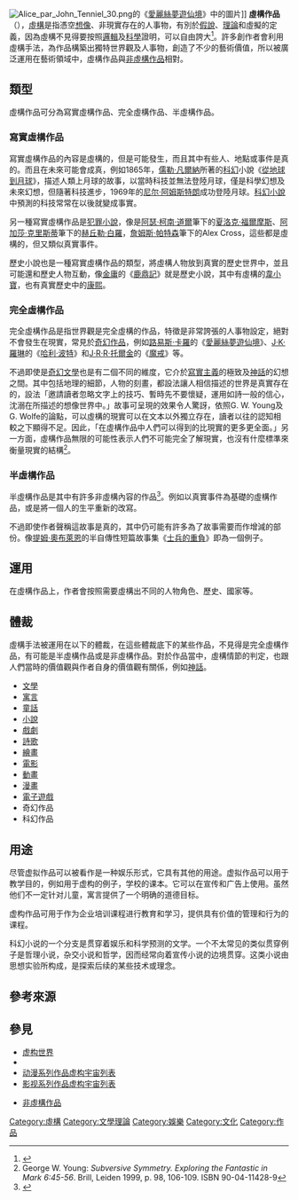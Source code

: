 {{not|虛構|虛擬|虛擬世界}}
[[File:Alice_par_John_Tenniel_30.png|thumb]]的《[[愛麗絲夢遊仙境|愛麗絲夢遊仙境]]》中的圖片]]
'''虛構作品'''（{{lang-en|Fiction、Fictional}}），[[虛構|虛構]]是指憑空[[想像|想像]]、非現實存在的人事物，有別於[[假說|假說]]、[[理論|理論]]和虛擬的定義，因為虛構不見得要按照[[邏輯|邏輯]]及[[科學|科學]]證明，可以自由誇大<ref>{{cite web|url=http://www.chazidian.com/r_ci_1e0c3e1d1f049282edc0216074b32e0b/|title=虚构的意思|publisher=查字典|access-date=2015-01-30|archive-date=2020-07-13|archive-url=https://web.archive.org/web/20200713104419/https://www.chazidian.com/r_ci_1e0c3e1d1f049282edc0216074b32e0b/|dead-url=no}}</ref>。許多創作者會利用虛構手法，為作品構築出獨特世界觀及人事物，創造了不少的藝術價值，所以被廣泛運用在藝術領域中，虛構作品與[[非虛構作品|非虛構作品]]相對。

== 類型 ==
虛構作品可分為寫實虛構作品、完全虛構作品、半虛構作品。
=== 寫實虛構作品 ===
{{seealso|现实主义文学}}
寫實虛構作品的內容是虛構的，但是可能發生，而且其中有些人、地點或事件是真的。而且在未來可能會成真，例如1865年，[[儒勒·凡爾納|儒勒·凡爾納]]所著的[[科幻|科幻]]小說《[[從地球到月球_(凡爾納)|從地球到月球]]》，描述人類上月球的故事，以當時科技並無法登陸月球，僅是科學幻想及未來幻想，但隨著科技進步，1969年的[[尼尔·阿姆斯特朗|尼尔·阿姆斯特朗]]成功登陸月球。[[科幻小說|科幻小說]]中預測的科技常常在以後就變成事實。

另一種寫實虛構作品是[[犯罪小說|犯罪小說]]，像是[[阿瑟·柯南·道爾|阿瑟·柯南·道爾]]筆下的[[夏洛克·福爾摩斯|夏洛克·福爾摩斯]]、[[阿加莎·克里斯蒂|阿加莎·克里斯蒂]]筆下的[[赫丘勒·白羅|赫丘勒·白羅]]，[[詹姆斯·帕特森|詹姆斯·帕特森]]筆下的Alex Cross，這些都是虛構的，但又類似真實事件。

歷史小說也是一種寫實虛構作品的類型，將虛構人物放到真實的歷史世界中，並且可能還和歷史人物互動，像[[金庸|金庸]]的《[[鹿鼎記|鹿鼎記]]》就是歷史小說，其中有虛構的[[韋小寶|韋小寶]]，也有真實歷史中的[[康熙|康熙]]。

=== 完全虛構作品 ===
完全虛構作品是指世界觀是完全虛構的作品，特徵是非常誇張的人事物設定，絕對不會發生在現實，常見於[[奇幻作品|奇幻作品]]，例如[[路易斯·卡羅|路易斯·卡羅]]的《[[愛麗絲夢遊仙境|愛麗絲夢遊仙境]]》、[[J·K·羅琳|J·K·羅琳]]的《[[哈利·波特|哈利·波特]]》和[[J·R·R·托爾金|J·R·R·托爾金]]的《[[魔戒|魔戒]]》等。

不過即使是[[奇幻文學|奇幻文學]]也是有二個不同的維度，它介於[[寫實主義|寫實主義]]的極致及[[神話|神話]]的幻想之間。其中包括地理的細節，人物的刻畫，都設法讓人相信描述的世界是真實存在的，設法「邀請讀者忽略文字上的技巧、暫時先不要懷疑，運用如詩一般的信心，沈溺在所描述的想像世界中。」故事可呈現的效果令人驚訝，依照G. W. Young及G. Wolfe的論點，可以虛構的現實可以在文本以外獨立存在，讀者以往的認知相較之下顯得不足。因此，「在虛構作品中人們可以得到的比現實的更多更全面。」另一方面，虛構作品無限的可能性表示人們不可能完全了解現實，也沒有什麼標準來衡量現實的結構<ref name="subversive">George W. Young: ''Subversive Symmetry. Exploring the Fantastic in Mark 6:45-56''. Brill, Leiden 1999, p. 98, 106-109. ISBN 90-04-11428-9</ref>。

=== 半虛構作品 ===
半虛構作品是其中有許多非虛構內容的作品<ref name="The Role of Narrative Fiction and Semi-Fiction in Organizational Studies">{{Cite journal | url = http://papers.ssrn.com/sol3/papers.cfm?abstract_id=981296 | title = The Role of Narrative Fiction and Semi-Fiction in Organizational Studies | first1 = G. | last1 = Whiteman | first2 = N. | last2 = Phillips | journal = ERIM Report Series Research in Management | date = 13 December 2006 | issn = 1566-5283 | accessdate = 23 October 2009 | archive-date = 2021-03-19 | archive-url = https://web.archive.org/web/20210319092305/https://papers.ssrn.com/sol3/papers.cfm?abstract_id=981296 | dead-url = no }}</ref>。例如以真實事件為基礎的虛構作品，或是將一個人的生平重新的改寫。

不過即使作者聲稱這故事是真的，其中仍可能有許多為了故事需要而作增減的部份。像[[提姆·奧布萊恩|提姆·奧布萊恩]]的半自傳性短篇故事集《[[士兵的重負|士兵的重負]]》即為一個例子。

== 運用 ==
{{main|虛構}}
{{seealso|Category:虛構事物}}

在虛構作品上，作者會按照需要虛構出不同的人物角色、歷史、國家等。

== 體裁 ==
虛構手法被運用在以下的體裁，在這些體裁底下的某些作品，不見得是完全虛構作品，有可能是半虛構作品或是非虛構作品。對於作品當中，虛構情節的判定，也跟人們當時的價值觀與作者自身的價值觀有關係，例如[[神話|神話]]。

{{Div col}}
* [[文學|文學]]
* [[寓言|寓言]]
* [[童話|童話]]
* [[小說|小說]]
* [[戲劇|戲劇]]
* [[詩歌|詩歌]]
* [[繪畫|繪畫]]
* [[電影|電影]]
* [[動畫|動畫]]
* [[漫畫|漫畫]]
* [[電子遊戲|電子遊戲]]
* 奇幻作品
* 科幻作品
{{Div col end}}

==用途==
尽管虚拟作品可以被看作是一种娱乐形式，它具有其他的用途。虚拟作品可以用于教学目的，例如用于虚构的例子，学校的课本。它可以在宣传和广告上使用。虽然他们不一定针对儿童，寓言提供了一个明确的道德目标。

虚构作品可用于作为企业培训课程进行教育和学习，提供具有价值的管理和行为的课程。

科幻小说的一个分支是贯穿着娱乐和科学预测的文学。一个不太常见的类似贯穿例子是哲理小说，杂交小说和哲学，因而经常向着宣传小说的边境贯穿。这类小说由思想实验所构成，是探索后续的某些技术或理念。

== 參考來源 ==
{{reflist|30em}}

== 參見 ==
* [[虚构世界|虚构世界]] 
* {{Internal link helper/en|文学系列作品虚构宇宙列表|List of fictional universes in literature}} 
* [[动漫系列作品虚构宇宙列表|动漫系列作品虚构宇宙列表]] 
* [[影视系列作品虚构宇宙列表|影视系列作品虚构宇宙列表]]

* [[非虛構作品|非虛構作品]]

{{Authority control}}

[[Category:虛構|Category:虛構]]
[[Category:文學理論|Category:文學理論]]
[[Category:娛樂|Category:娛樂]]
[[Category:文化|Category:文化]]
[[Category:作品|Category:作品]]